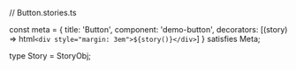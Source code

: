 // Button.stories.ts



const meta = {
  title: 'Button',
  component: 'demo-button',
  decorators: [(story) => html`<div style="margin: 3em">${story()}</div>`]
} satisfies Meta;

type Story = StoryObj;

